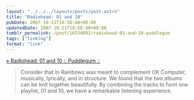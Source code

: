 ```yaml
---
layout: "../../../layouts/posts/post.astro"
title: "Radiohead: 01 and 10"
pubDate: 2007-10-21T18:50:40+00:00
updatedDate: 2007-10-21T18:50:40+00:00
tumblr_permalink: /post/16534092/radiohead-01-and-10-puddlegum
tags: ["linklog"]
format: "link"
---
```


[» Radiohead: 01 and 10 :: Puddlegum ::][1]

> Consider that In Rainbows was meant to complement OK Computer, musically, lyrically, and in structure. We found that the two albums can be knit together beautifully. By combining the tracks to form one playlist, 01 and 10, we have a remarkable listening experience.

[1]: http://puddlegum.net/radiohead-01-and-10/
